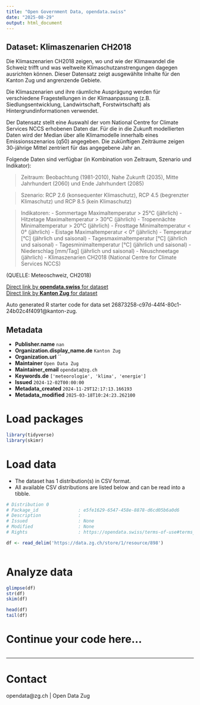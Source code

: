 ```yaml
---
title: "Open Government Data, opendata.swiss"
date: "2025-08-29"
output: html_document
---
```


## Dataset: Klimaszenarien CH2018

Die Klimaszenarien CH2018 zeigen, wo und wie der Klimawandel die Schweiz trifft und was weltweite Klimaschutzanstrengungen dagegen ausrichten können. Dieser Datensatz zeigt ausgewählte Inhalte für den Kanton Zug und angrenzende Gebiete.

Die Klimaszenarien und ihre räumliche Ausprägung werden für verschiedene Fragestellungen in der Klimaanpassung (z.B. Siedlungsentwicklung, Landwirtschaft, Forstwirtschaft) als Hintergrundinformationen verwendet.

Der Datensatz stellt eine Auswahl der vom National Centre for Climate Services NCCS erhobenen Daten dar.
Für die in die Zukunft modellierten Daten wird der Median über alle Klimamodelle innerhalb eines Emissionsszenarios (q50) angegeben. Die zukünftigen Zeiträume zeigen 30-jährige Mittel zentriert für das angegebene Jahr an.

Folgende Daten sind verfügbar (in Kombination von Zeitraum, Szenario und Indikator):

> Zeitraum: Beobachtung (1981-2010), Nahe Zukunft (2035), Mitte Jahrhundert (2060) und Ende Jahrhundert (2085)

> Szenario: RCP 2.6 (konsequenter Klimaschutz), RCP 4.5 (begrenzter Klimaschutz) und RCP 8.5 (kein Klimaschutz)

> Indikatoren:
    - Sommertage Maximaltemperatur > 25°C (jährlich)
    - Hitzetage Maximaltemperatur > 30°C (jährlich)
    - Tropennächte Minimaltemperatur > 20°C (jährlich)
    - Frosttage Minimaltemperatur < 0° (jährlich)
    - Eistage Maximaltemperatur < 0° (jährlich)
    - Temperatur [°C] (jährlich und saisonal)
    - Tagesmaximaltemperatur [°C] (jährlich und saisonal)
    - Tagesminimaltemperatur [°C] (jährlich und saisonal)
    - Niederschlag [mm/Tag] (jährlich und saisonal)
    - Neuschneetage (jährlich)
    - Klimaszenarien CH2018 (National Centre for Climate Services NCCS)

(QUELLE: Meteoschweiz, CH2018)

[Direct link by **opendata.swiss** for dataset](https://opendata.swiss/de/dataset/klimaszenarien-ch20181)<br>
[Direct link by **Kanton Zug** for dataset](https://www.nccs.admin.ch/nccs/de/home/klimawandel-und-auswirkungen/schweizer-klimaszenarien/ch2018---klimaszenarien-fuer-die-schweiz.html)

Auto generated R starter code for data set 26873258-c97d-44f4-80c1-24b02c4f4091@kanton-zug.

## Metadata

- **Publisher.name** `nan`
- **Organization.display_name.de** `Kanton Zug`
- **Organization.url** ``
- **Maintainer** `Open Data Zug`
- **Maintainer_email** `opendata@zg.ch`
- **Keywords.de** `['meteorologie', 'klima', 'energie']`
- **Issued** `2024-12-02T00:00:00`
- **Metadata_created** `2024-11-29T12:17:13.166193`
- **Metadata_modified** `2025-03-18T10:24:23.262100`


# Load packages

```r

library(tidyverse)
library(skimr)

```

# Load data

-   The dataset has 1 distribution(s) in CSV format.
-   All available CSV distributions are listed below and can be read into a tibble.

```r

# Distribution 0
# Package_id               : e5fe1629-6547-458e-8878-d6cd05b6a0d6
# Description              : 
# Issued                   : None
# Modified                 : None
# Rights                   : https://opendata.swiss/terms-of-use#terms_by

df <- read_delim('https://data.zg.ch/store/1/resource/898')



```

# Analyze data

```r

glimpse(df)
str(df)
skim(df)

head(df)
tail(df)

```

# Continue your code here...

```r

```

------------------------------------------------------------------------

# Contact

opendata@zg.ch | Open Data Zug
